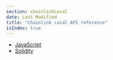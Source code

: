 ```yaml
---
section: chainlinkLocal
date: Last Modified
title: "Chainlink Local API reference"
isIndex: true
---
```


- [JavaScript](/chainlink-local/api-reference/javascript)
- [Solidity](/chainlink-local/api-reference/solidity)
